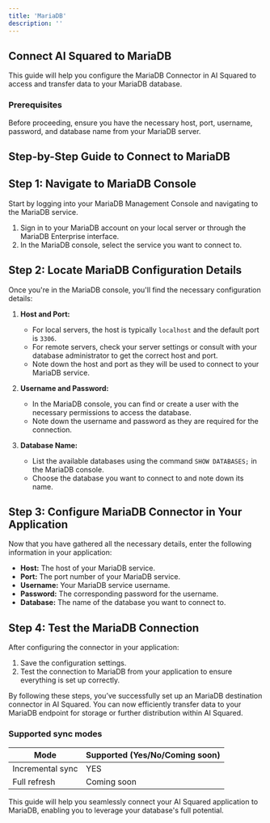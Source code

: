 ```yaml
---
title: 'MariaDB'
description: ''
---
```


## Connect AI Squared to MariaDB

This guide will help you configure the MariaDB Connector in AI Squared to access and transfer data to your MariaDB database.

### Prerequisites

Before proceeding, ensure you have the necessary host, port, username, password, and database name from your MariaDB server.

## Step-by-Step Guide to Connect to MariaDB

## Step 1: Navigate to MariaDB Console

Start by logging into your MariaDB Management Console and navigating to the MariaDB service.

1. Sign in to your MariaDB account on your local server or through the MariaDB Enterprise interface.
2. In the MariaDB console, select the service you want to connect to.

## Step 2: Locate MariaDB Configuration Details

Once you're in the MariaDB console, you'll find the necessary configuration details:

1. **Host and Port:**
   - For local servers, the host is typically `localhost` and the default port is `3306`.
   - For remote servers, check your server settings or consult with your database administrator to get the correct host and port.
   - Note down the host and port as they will be used to connect to your MariaDB service.

2. **Username and Password:**
   - In the MariaDB console, you can find or create a user with the necessary permissions to access the database.
   - Note down the username and password as they are required for the connection.

3. **Database Name:**
   - List the available databases using the command `SHOW DATABASES;` in the MariaDB console.
   - Choose the database you want to connect to and note down its name.

## Step 3: Configure MariaDB Connector in Your Application

Now that you have gathered all the necessary details, enter the following information in your application:

- **Host:** The host of your MariaDB service.
- **Port:** The port number of your MariaDB service.
- **Username:** Your MariaDB service username.
- **Password:** The corresponding password for the username.
- **Database:** The name of the database you want to connect to.

## Step 4: Test the MariaDB Connection

After configuring the connector in your application:

1. Save the configuration settings.
2. Test the connection to MariaDB from your application to ensure everything is set up correctly.

By following these steps, you’ve successfully set up an MariaDB destination connector in AI Squared. You can now efficiently transfer data to your MariaDB endpoint for storage or further distribution within AI Squared.


### Supported sync modes

| Mode            | Supported (Yes/No/Coming soon) |
|-----------------|--------------------------------|
| Incremental sync | YES                           |
| Full refresh     | Coming soon                   |

This guide will help you seamlessly connect your AI Squared application to MariaDB, enabling you to leverage your database's full potential.
